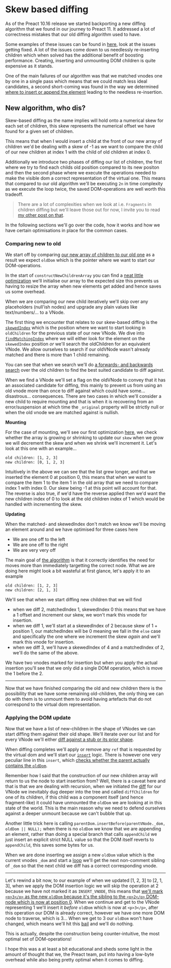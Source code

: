 
<CodeTheme />
<SEO
  title={documentProps.title}
  description={documentProps.description}
  keywords={documentProps.tags}
  image={documentProps.image}
  url={documentProps.path}
/>


# Skew based diffing

As of the Preact 10.16 release we started backporting a new diffing algorithm
that we found in our journey to Preact 11. It addressed a lot of correctness
mistakes that our old diffing algorithm used to have.

Some examples of these issues can be found in [here](https://github.com/preactjs/preact/pull/4010),
look at the issues getting fixed. A lot of the issues come down to us needlessly
re-inserting children which when solved has the additional benefit of boosting performance.
Creating, inserting and unmounting DOM children is quite expensive as it stands.

One of the main failures of our algorithm was that we matched vnodes one by one in a single pass
which means that we could match less ideal candidates, a second short-coming was found in
the way we determined [where to insert or append the element](https://github.com/preactjs/preact/blob/10.15.1/src/diff/children.js#L309-L313)
leading to the needless re-insertion.

## New algorithm, who dis?

Skew-based diffing as the name implies will hold onto a numerical skew for each set of children,
this skew represents the numerical offset we have found for a given set of children.

This means that when I would insert a child at the front of our new array of children we'd be dealing
with a skew of -1 as we want to compare the child of our new children at index 1 with the child of
old children at index 0.

Additionally we introduce two phases of diffing our list of children, the first where we try to find
each childs old position compared to its new positon and then the second phase where we execute
the operations needed to make the visible dom a correct representation of the virtual one.
This means that compared to our old algorithm we'll be executing `2n` in time complexity
as we execute the loop twice, the saved DOM-operations are well worth this tradeoff.

> There are a lot of complexities when we look at i.e. `Fragments` in children diffing
> but we'll leave those out for now, I invite you to read [my other post on that](../fragments-in-vdom/index.mdx).

In the following sections we'll go over the code, how it works and how we have certain optimisations in place for
the common cases.

### Comparing new to old

We start off by comparing [our new array of children to our old one](https://github.com/preactjs/preact/blob/10.26.4/src/diff/children.js#L73-L79)
as a result we expect `oldDom` which is the pointer where we want to start our DOM-operations.

In the start of `constructNewChildrenArray` you can find a [neat little optimization](https://github.com/preactjs/preact/blob/10.26.4/src/diff/children.js#L171)
we'll initialise our array to the expected size this prevents us having to resize the array when new elements get added and hence saves us some overhead.

When we are comparing our new child iteratively we'll skip over any placeholders (null'ish nodes) and upgrade any plain values like text/numbers/... to a VNode.

The first thing we encounter that relates to our skew-based diffing is the [`skewedIndex`](https://github.com/preactjs/preact/blob/10.26.4/src/diff/children.js#L226) which is
the position where we want to start looking in `oldChildren` for the previous state of our new VNode. We dive into [`findMatchingIndex`](https://github.com/preactjs/preact/blob/10.26.4/src/diff/children.js#L233)
where we will either look for the element on the `skewedIndex` position _or_ we'll search the oldChildren for an equivalent VNode. We allow ourselves to search if our oldVNode wasn't already
matched and there is more than 1 child remaining.

You can see that when we search we'll do [a forwards- and backwards search](https://github.com/preactjs/preact/blob/10.26.4/src/diff/children.js#L438-L463) over the old children to find the best suited candidate to diff against.

When we find a VNode we'll set a flag on the oldVNode to convey that it has an associated candidate for diffing, this mainly to prevent us from using an old vnode more than once to diff against which could have some... disastrous...
consequences. There are two cases in which we'll consider a new child to require mounting and that is when it is recovering from an error/suspension at which time the `_original` property will be strictly null or when the old vnode
we are matched against is nullish.

**Mounting**

For the case of mounting, we'll see our first optimization [here](https://github.com/preactjs/preact/blob/10.26.4/src/diff/children.js#L256-L274), we check whether the array is growing or shrinking to update our `skew`
when we grow we will decrement the skew and when we shrink we'll increment it. Let's look at this one with an example...

```
old children: [1, 2, 3]
new children: [0, 1, 2, 3]
```

Intuitively in the above we can see that the list grew longer, and that we inserted the element 0 at position 0, this means that when we want to compare the item 1
to the item 1 in the old array that we need to compare index 1 with index 0. Our skew being -1 at this point will account for that. The reverse is also true, if we'd
have the reverse applied then we'd want the new children index of 0 to look at the old children index of 1 which would be handled with incrementing the skew.

**Updating**

When the matched- and skewedIndex don't match we know we'll be moving an element around and we have optimised for three cases here

- We are one off to the left
- We are one off to the right
- We are very very off

The main goal of [the algorithm](https://github.com/preactjs/preact/blob/10.26.4/src/diff/children.js#L282-L314) is that it correctly identifies the need
for moves more than immediately targetting the correct node. What we are doing here might look a bit wasteful at first glance, let's apply it to an example

```
old children: [1, 2, 3]
new children: [2, 1, 3]
```

We'll see that when we start diffing new children that we will find

- when we diff 2, matchedIndex 1, skewedIndex 0 this means that we have a 1 offset and increment our skew, we won't mark
  this vnode for insertion.
- when we diff 1, we'll start at a skewedIndex of 2 because skew of 1 + position 1, our matchedIndex will be 0 meaning we fall
  in the `else` case and specifically the one where we increment the skew _again_ and we'll mark this vnode for insertion.
- when we diff 3, we'll have a skewedIndex of 4 and a matchedIndex of 2, we'll do the same of the above.

We have two vnodes marked for insertion but when you apply the actual insertion you'll see that we only did a single DOM operation,
which is move the 1 before the 2.

---

Now that we have finished comparing the old and new children there is the possibility that we have some remaining old-children, the only thing
we can do with them is to unmount them to avoid having artefacts that do not correspond to the virtual dom representation.

### Applying the DOM update

Now that we have a list of new-children in the shape of VNodes we can start diffing them against their old shape. We'll iterate over our list
and for every VNode we'll either [diff against a stub or its prior shape](https://github.com/preactjs/preact/blob/10.26.4/src/diff/children.js#L87-L91).

When diffing completes we'll apply or remove any `ref` that is requested by the virtual dom and we'll start our [`insert`](https://github.com/preactjs/preact/blob/10.26.4/src/diff/children.js#L131)
logic. There is however one very peculiar line in this `insert`, which [checks whether the parent actually contains the `oldDom`](https://github.com/preactjs/preact/blob/10.26.4/src/diff/children.js#L361).

Remember how I said that the construction of our new children array will return to us the node to start insertion from? Well, there is a caveat here and that is that
we are dealing with recursion, when we initiated the [diff](https://github.com/preactjs/preact/blob/10.26.4/src/diff/children.js#L97) for our VNode we inevitably dug
deeper into the tree and called `diffChildren` for one of its children, if this child was a component itself (and hence fragment-like) it could have unmounted the
`oldDom` we are looking at in this state of the world. This is the main reason why we need to defend ourselves against a deeper unmount because we can't bubble that up.

Another little trick here is calling `parentDom.insertBefore(parentVNode._dom, oldDom || NULL);` when there is no `oldDom` we know that we are appending an element, rather
than doing a special branch that calls `appendChild` we just insert an explicit strict NULL value so that the DOM itself reverts to `appendChild`, this saves some bytes for
us.

When we are done inserting we assign a new `oldDom` value which is the current vnodes `_dom` and start a [loop](https://github.com/preactjs/preact/blob/10.26.4/src/diff/children.js#L368-L370)
we'll get the next non-comment sibling of `_dom` so that the next child we diff has a correct corresponding vnode.

---

Let's rewind a bit now, to our example of when we updated [1, 2, 3] to [2, 1, 3], when we apply the DOM insertion logic we will skip the operation at 2 because we have not marked
it as `INSERT_VNODE`, this means that [we'll mark `<p>3</p>` as the new `oldDom` because it's the sibling to the `<p>2</p>` DOM-node which is now at position 0](https://github.com/preactjs/preact/blob/10.26.4/src/diff/children.js#L135).
When we continue and get to the VNode representing 1 we'll insert it _before_ `oldDom` which is now at `<p>3</p>`, after this operation our DOM is already correct, however we have one
more DOM node to traverse, which is 3... When we get to 3 our `oldDom` won't have changed, which means we'll hit this [bail](https://github.com/preactjs/preact/blob/10.26.4/src/diff/children.js#L360) and
we'll do nothing.

This is actually, despite the construction being counter-intuitive, the most optimal set of DOM-operations!

I hope this was a at least a bit educational and sheds some light in the amount of thought that we, the Preact team, put into having a low-byte overhead while also being pretty
optimal when it comes to diffing.
